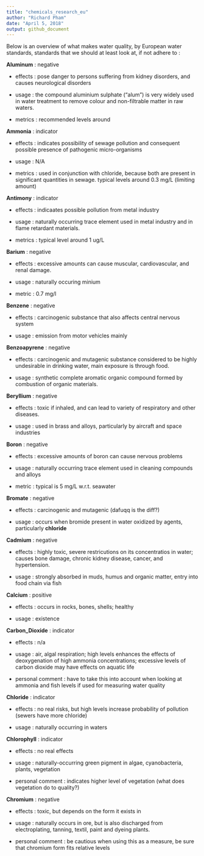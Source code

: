 ```yaml
---
title: "chemicals_research_eu"
author: "Richard Pham"
date: "April 5, 2018"
output: github_document
---
```

Below is an overview of what makes water quality, by European water standards, standards 
that we should at least look at, if not adhere to : 

__Aluminum__ : negative  

- effects : pose danger to persons suffering from kidney disorders, and 
            causes neurological disorders 

- usage :
  the compound aluminium sulphate ("alum") is very widely used in
  water treatment to remove colour and non-filtrable matter in raw
  waters.

- metrics : recommended levels around 

__Ammonia__ : indicator  

- effects : indicates possibility of sewage pollution and consequent 
            possible presence of pathogenic micro-organisms
 
- usage : N/A 

- metrics : used in conjunction with chloride, because both are present
            in significant quantities in sewage.
            typical levels around 0.3 mg/L (limiting amount)

__Antimony__ : indicator 

- effects : indicaates possible pollution from metal industry 

- usage : naturally occurring trace element used in metal industry and in
          flame retardant materials. 

- metrics : typical level around 1 ug/L 

__Barium__ : negative 

- effects : excessive amounts can cause muscular, cardiovascular, and 
            renal damage. 

- usage : naturally occuring minium 

- metric : 0.7 mg/l 

__Benzene__ : negative 

- effects : carcinogenic substance that also affects central nervous 
            system 

- usage : emission from motor vehicles mainly 

__Benzoapyrene__ : negative 

- effects : carcinogenic and mutagenic substance considered to be highly 
            undesirable in drinking water, main exposure is through 
            food.

- usage : synthetic complete aromatic organic compound formed by 
          combustion of organic materials.  

__Beryllium__ : negative 

- effects : toxic if inhaled, and can lead to variety of respiratory and 
            other diseases. 

- usage : used in brass and alloys, particularly by aircraft and space 
          industries

__Boron__ : negative 

- effects : excessive amounts of boron can cause nervous problems 

- usage : naturally occurring trace element used in cleaning compounds 
          and alloys 

- metric : typical is 5 mg/L w.r.t. seawater 

__Bromate__ : negative  

- effects : carcinogenic and mutagenic (dafuqq is the diff?)

- usage : occurs when bromide present in water oxidized by agents, particularly **chloride**

__Cadmium__ : negative 

- effects : highly toxic, severe restricutions on its concentratios in 
            water; causes bone damage, chronic kidney disease, cancer, 
            and hypertension. 

- usage : strongly absorbed in muds, humus and organic matter, entry 
          into food chain via fish 

__Calcium__ : positive 

- effects : occurs in rocks, bones, shells; healthy 

- usage : existence 

__Carbon_Dioxide__ : indicator 

- effects : n/a  

- usage : air, algal respiration; high levels enhances the effects of deoxygenation of high ammonia concentrations; excessive levels of carbon dioxide may have effects on aquatic life 

- personal comment : have to take this into account when looking at 
                     ammonia and fish levels if used for measuring water
                     quality 

__Chloride__ : indicator 

- effects : no real risks, but high levels increase probability of 
            pollution (sewers have more chloride)

- usage : naturally occurring in waters

__Chlorophyll__ : indicator 

- effects : no real effects 

- usage : naturally-occurring green pigment in algae, cyanobacteria, 
            plants, vegetation 

- personal comment : indicates higher level of vegetation (what does 
                     vegetation do to quality?) 

__Chromium__ : negative 

- effects : toxic, but depends on the form it exists in 

- usage : naturally occurs in ore, but is also discharged from 
          electroplating, tanning, textil, paint and dyeing plants. 

- personal comment : be cautious when using this as a measure, be sure 
                     that chromium form fits relative levels
